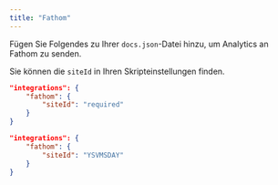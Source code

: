 ```yaml
---
title: "Fathom"
---
```


Fügen Sie Folgendes zu Ihrer `docs.json`-Datei hinzu, um Analytics an Fathom zu senden.

Sie können die `siteId` in Ihren Skripteinstellungen finden.

<CodeGroup>

```json Analytics options in docs.json
"integrations": {
    "fathom": {
        "siteId": "required"
    }
}
```

```json Example
"integrations": {
    "fathom": {
        "siteId": "YSVMSDAY"
    }
}
```

</CodeGroup>